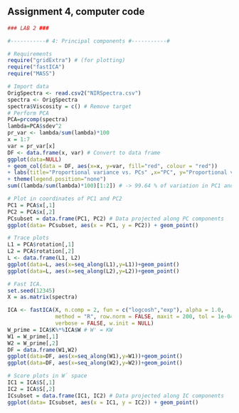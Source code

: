 
## Assignment 4, computer code
```r
### LAB 2 ###

#-----------# 4: Principal components #-----------#

# Requirements
require("gridExtra") # (for plotting)
require("fastICA")
require("MASS")

# Import data
OrigSpectra <- read.csv2("NIRSpectra.csv")
spectra <- OrigSpectra 
spectra$Viscosity = c() # Remove target 
# Perform PCA
PCA=prcomp(spectra)
lambda=PCA$sdev^2
pr_var <- lambda/sum(lambda)*100
x = 1:7
var = pr_var[x]
DF <- data.frame(x, var) # Convert to data frame
ggplot(data=NULL) 
+ geom_col(data = DF, aes(x=x, y=var, fill="red", colour = "red"))
+ labs(title="Proportional variance vs. PCs" ,x="PC", y="Proportional variance") 
+ theme(legend.position="none")
sum((lambda/sum(lambda)*100)[1:2]) # -> 99.64 % of variation in PC1 and PC2

# Plot in coordinates of PC1 and PC2
PC1 = PCA$x[,1]
PC2 = PCA$x[,2]
PCsubset = data.frame(PC1, PC2) # Data projected along PC components
ggplot(data= PCsubset, aes(x = PC1, y = PC2)) + geom_point()

# Trace plots
L1 = PCA$rotation[,1]
L2 = PCA$rotation[,2]
L <- data.frame(L1, L2)
ggplot(data=L, aes(x=seq_along(L1),y=L1))+geom_point()
ggplot(data=L, aes(x=seq_along(L2),y=L2))+geom_point()

# Fast ICA.
set.seed(12345)
X = as.matrix(spectra)

ICA <- fastICA(X, n.comp = 2, fun = c("logcosh","exp"), alpha = 1.0, 
               method = "R", row.norm = FALSE, maxit = 200, tol = 1e-04, 
               verbose = FALSE, w.init = NULL)
W_prime = ICA$K%*%ICA$W # W' = KW
W1 = W_prime[,1]
W2 = W_prime[,2]
DF = data.frame(W1,W2)
ggplot(data=DF, aes(x=seq_along(W1),y=W1))+geom_point() 
ggplot(data=DF, aes(x=seq_along(W2),y=W2))+geom_point()

# Score plots in W´ space
IC1 = ICA$S[,1]
IC2 = ICA$S[,2]
ICsubset = data.frame(IC1, IC2) # Data projected along IC components
ggplot(data= ICsubset, aes(x = IC1, y = IC2)) + geom_point()

```



